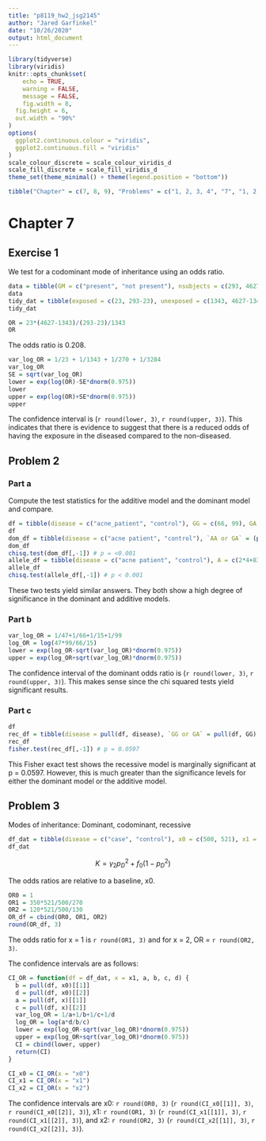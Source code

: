 ```yaml
---
title: "p8119_hw2_jsg2145"
author: "Jared Garfinkel"
date: "10/26/2020"
output: html_document
---
```


```r
library(tidyverse)
library(viridis)
knitr::opts_chunk$set(
	echo = TRUE,
	warning = FALSE,
	message = FALSE,
	fig.width = 8, 
  fig.height = 6,
  out.width = "90%"
)
options(
  ggplot2.continuous.colour = "viridis",
  ggplot2.continuous.fill = "viridis"
)
scale_colour_discrete = scale_colour_viridis_d
scale_fill_discrete = scale_fill_viridis_d
theme_set(theme_minimal() + theme(legend.position = "bottom"))
```

```r
tibble("Chapter" = c(7, 8, 9), "Problems" = c("1, 2, 3, 4", "7", "1, 2, 3"))
```

# Chapter 7

## Exercise 1

We test for a codominant mode of inheritance using an odds ratio.

```r
data = tibble(GM = c("present", "not present"), nsubjects = c(293, 4627), cases = c(23, 1343))
data
tidy_dat = tibble(exposed = c(23, 293-23), unexposed = c(1343, 4627-1343))
tidy_dat
```

```r
OR = 23*(4627-1343)/(293-23)/1343
OR
```

The odds ratio is 0.208.

```r
var_log_OR = 1/23 + 1/1343 + 1/270 + 1/3284
var_log_OR
SE = sqrt(var_log_OR)
lower = exp(log(OR)-SE*dnorm(0.975))
lower
upper = exp(log(OR)+SE*dnorm(0.975))
upper
```

The confidence interval is (`r round(lower, 3)`, `r round(upper, 3)`). This indicates that there is evidence to suggest that there is a reduced odds of having the exposure in the diseased compared to the non-diseased.

## Problem 2

### Part a

Compute the test statistics for the additive model and the dominant model and compare.

```r
df = tibble(disease = c("acne_patient", "control"), GG = c(66, 99), GA = c(43, 15), AA = c(4, 0))
df
dom_df = tibble(disease = c("acne patient", "control"), `AA or GA` = (pull(df, AA) + pull(df, GA)), GG = pull(df, GG))
dom_df
chisq.test(dom_df[,-1]) # p = <0.001
allele_df = tibble(disease = c("acne patient", "control"), A = c(2*4+83, 2*0+15), G = c(2*66+43, 2*99+15))
allele_df
chisq.test(allele_df[,-1]) # p < 0.001
```
These two tests yield similar answers. They both show a high degree of significance in the dominant and additive models.

### Part b

```r
var_log_OR = 1/47+1/66+1/15+1/99
log_OR = log(47*99/66/15)
lower = exp(log_OR-sqrt(var_log_OR)*dnorm(0.975))
upper = exp(log_OR+sqrt(var_log_OR)*dnorm(0.975))
```

The confidence interval of the dominant odds ratio is (`r round(lower, 3)`, `r round(upper, 3)`). This makes sense since the chi squared tests yield significant results.

### Part c

```r
df
rec_df = tibble(disease = pull(df, disease), `GG or GA` = pull(df, GG) + pull(df, GA), AA = pull(df, AA))
rec_df
fisher.test(rec_df[,-1]) # p = 0.0597
```

This Fisher exact test shows the recessive model is marginally significant at p = 0.0597. However, this is much greater than the significance levels for either the dominant model or the additive model.

## Problem 3

Modes of inheritance: Dominant, codominant, recessive 

```r
df_dat = tibble(disease = c("case", "control"), x0 = c(500, 521), x1 = c(350, 270), x2 = c(120, 130), total = x0 + x1 + x2)
df_dat
```

$$K = \gamma_2p_D^2+f_0(1-p_D^2)$$

The odds ratios are relative to a baseline, x0.

```r
OR0 = 1
OR1 = 350*521/500/270
OR2 = 120*521/500/130
OR_df = cbind(OR0, OR1, OR2)
round(OR_df, 3)
```

The odds ratio for x = 1 is `r round(OR1, 3)` and for x = 2, OR = `r round(OR2, 3)`.

The confidence intervals are as follows:

```r
CI_OR = function(df = df_dat, x = x1, a, b, c, d) {
  b = pull(df, x0)[[1]]
  d = pull(df, x0)[[2]]
  a = pull(df, x)[[1]]
  c = pull(df, x)[[2]]
  var_log_OR = 1/a+1/b+1/c+1/d
  log_OR = log(a*d/b/c)
  lower = exp(log_OR-sqrt(var_log_OR)*dnorm(0.975))
  upper = exp(log_OR+sqrt(var_log_OR)*dnorm(0.975))
  CI = cbind(lower, upper)
  return(CI)
}

CI_x0 = CI_OR(x = "x0")
CI_x1 = CI_OR(x = "x1")
CI_x2 = CI_OR(x = "x2")
```

The confidence intervals are x0: `r round(OR0, 3)` (`r round(CI_x0[[1]], 3)`, `r round(CI_x0[[2]], 3)`), x1: `r round(OR1, 3)`  (`r round(CI_x1[[1]], 3)`, `r round(CI_x1[[2]], 3)`), and x2: `r round(OR2, 3)` (`r round(CI_x2[[1]], 3)`, `r round(CI_x2[[2]], 3)`).

